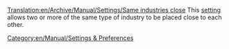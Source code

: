 [[Translation:en/Archive/Manual/Settings/Same industries close]]
This [[en/Archive/Manual/Settings/Advanced Settings|setting]] allows two or more of the same type of industry to be placed close to each other.

[[Category:en/Manual/Settings & Preferences]]
{{en/Stub}}